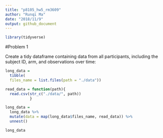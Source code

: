 ```yaml
---
title: "p8105_hw5_rm3609"
author: "Runqi Ma"
date: "2018/11/9"
output: github_document
---
```


```r
library(tidyverse)
```


#Problem 1

Create a tidy dataframe containing data from all participants, including the subject ID, arm, and observations over time:
```r
long_data =
  tibble(
  files_name = list.files(path = "./data"))

read_data = function(path){
  read.csv(str_c("./data/", path))
           }

long_data = 
  long_data %>%  
  mutate(data = map(long_data$files_name, read_data)) %>% 
  unnest()

long_data
```

